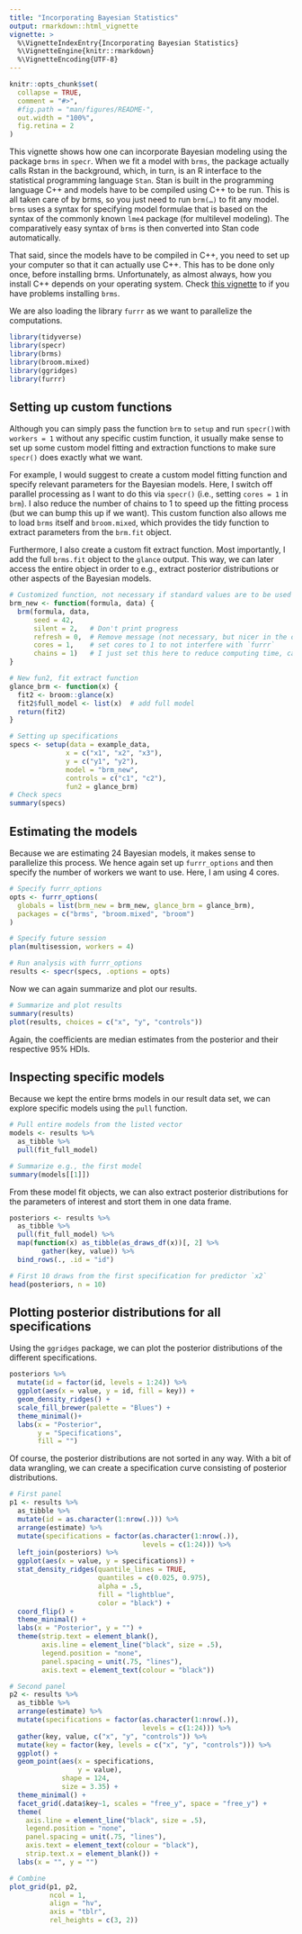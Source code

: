 ```yaml
---
title: "Incorporating Bayesian Statistics"
output: rmarkdown::html_vignette
vignette: >
  %\VignetteIndexEntry{Incorporating Bayesian Statistics}
  %\VignetteEngine{knitr::rmarkdown}
  %\VignetteEncoding{UTF-8}
---
```


```r
knitr::opts_chunk$set(
  collapse = TRUE,
  comment = "#>",
  #fig.path = "man/figures/README-",
  out.width = "100%",
  fig.retina = 2
)
```

This vignette shows how one can incorporate Bayesian modeling using the package `brms` in `specr`. When we fit a model with `brms`, the package actually calls Rstan in the background, which, in turn, is an R interface to the statistical programming language `Stan`. Stan is built in the programming language C++ and models have to be compiled using C++ to be run. This is all taken care of by brms, so you just need to run `brm(…)` to fit any model. `brms` uses a syntax for specifying model formulae that is based on the syntax of the commonly known `lme4` package (for multilevel modeling). The comparatively easy syntax of `brms` is then converted into Stan code automatically.

That said, since the models have to be compiled in C++, you need to set up your computer so that it can actually use C++. This has to be done only once, before installing brms. Unfortunately, as almost always, how you install C++ depends on your operating system. Check [this vignette](https://github.com/masurp/workshop_bayes/blob/main/exercises/Exercise_02.md) to if you have problems installing `brms`. 

We are also loading the library `furrr` as we want to parallelize the computations.


```r
library(tidyverse)
library(specr)
library(brms)
library(broom.mixed)
library(ggridges)
library(furrr)
```


## Setting up custom functions

Although you can simply pass the function `brm` to `setup` and run `specr()`with `workers = 1` without any specific custim function, it usually make sense to set up some custom model fitting and extraction functions to make sure `specr()` does exactly what we want. 

For example, I would suggest to create a custom model fitting function and specify relevant parameters for the Bayesian models. Here, I switch off parallel processing as I want to do this via `specr()` (i.e., setting `cores = 1` in `brm`). I also reduce the number of chains to 1 to speed up the fitting process (but we can bump this up if we want). This custom function also allows me to load `brms` itself and `broom.mixed`, which provides the tidy function to extract parameters from the `brm.fit` object. 

Furthermore, I also create a custom fit extract function. Most importantly, I add the full `brms.fit` object to the `glance` output. This way, we can later access the entire object in order to e.g., extract posterior distributions or other aspects of the Bayesian models. 

```r
# Customized function, not necessary if standard values are to be used
brm_new <- function(formula, data) {
  brm(formula, data, 
      seed = 42,
      silent = 2,   # Don't print progress
      refresh = 0,  # Remove message (not necessary, but nicer in the output)
      cores = 1,    # set cores to 1 to not interfere with `furrr`
      chains = 1)   # I just set this here to reduce computing time, can be higher, of course
}

# New fun2, fit extract function
glance_brm <- function(x) {
  fit2 <- broom::glance(x)
  fit2$full_model <- list(x)  # add full model
  return(fit2)
}

# Setting up specifications
specs <- setup(data = example_data,
              x = c("x1", "x2", "x3"),
              y = c("y1", "y2"),
              model = "brm_new",
              controls = c("c1", "c2"),
              fun2 = glance_brm)
# Check specs
summary(specs)
```


## Estimating the models

Because we are estimating 24 Bayesian models, it makes sense to parallelize this process. We hence again set up `furrr_options` and then specify the number of workers we want to use. Here, I am using 4 cores. 

```r
# Specify furrr_options
opts <- furrr_options(
  globals = list(brm_new = brm_new, glance_brm = glance_brm),
  packages = c("brms", "broom.mixed", "broom")
)

# Specify future session
plan(multisession, workers = 4)

# Run analysis with furrr_options
results <- specr(specs, .options = opts)
```

Now we can again summarize and plot our results.

```r
# Summarize and plot results
summary(results)
plot(results, choices = c("x", "y", "controls"))
```

Again, the coefficients are median estimates from the posterior and their respective 95% HDIs.

## Inspecting specific models

Because we kept the entire brms models in our result data set, we can explore specific models using the `pull` function. 

```r
# Pull entire models from the listed vector
models <- results %>%
  as_tibble %>%
  pull(fit_full_model)

# Summarize e.g., the first model
summary(models[[1]])
```

From these model fit objects, we can also extract posterior distributions for the parameters of interest and stort them in one data frame.

```r
posteriors <- results %>%
  as_tibble %>%
  pull(fit_full_model) %>%
  map(function(x) as_tibble(as_draws_df(x))[, 2] %>% 
        gather(key, value)) %>%
  bind_rows(., .id = "id")

# First 10 draws from the first specification for predictor `x2`
head(posteriors, n = 10)
```


## Plotting posterior distributions for all specifications

Using the `ggridges` package, we can plot the posterior distributions of the different specifications. 

```r
posteriors %>%
  mutate(id = factor(id, levels = 1:24)) %>%
  ggplot(aes(x = value, y = id, fill = key)) +
  geom_density_ridges() +
  scale_fill_brewer(palette = "Blues") +
  theme_minimal()+
  labs(x = "Posterior", 
       y = "Specifications", 
       fill = "")
```

Of course, the posterior distributions are not sorted in any way. With a bit of data wrangling, we can create a specification curve consisting of posterior distributions. 

```r
# First panel
p1 <- results %>%
  as_tibble %>%
  mutate(id = as.character(1:nrow(.))) %>%
  arrange(estimate) %>%
  mutate(specifications = factor(as.character(1:nrow(.)), 
                                 levels = c(1:24))) %>%
  left_join(posteriors) %>%
  ggplot(aes(x = value, y = specifications)) +
  stat_density_ridges(quantile_lines = TRUE, 
                      quantiles = c(0.025, 0.975), 
                      alpha = .5,
                      fill = "lightblue", 
                      color = "black") +
  coord_flip() +
  theme_minimal() +
  labs(x = "Posterior", y = "") +
  theme(strip.text = element_blank(),
        axis.line = element_line("black", size = .5),
        legend.position = "none",
        panel.spacing = unit(.75, "lines"),
        axis.text = element_text(colour = "black"))

# Second panel
p2 <- results %>%
  as_tibble %>%
  arrange(estimate) %>%
  mutate(specifications = factor(as.character(1:nrow(.)), 
                                 levels = c(1:24))) %>%
  gather(key, value, c("x", "y", "controls")) %>%
  mutate(key = factor(key, levels = c("x", "y", "controls"))) %>%
  ggplot() +
  geom_point(aes(x = specifications,
                 y = value),
             shape = 124,
             size = 3.35) +
  theme_minimal() +
  facet_grid(.data$key~1, scales = "free_y", space = "free_y") +
  theme(
    axis.line = element_line("black", size = .5),
    legend.position = "none",
    panel.spacing = unit(.75, "lines"),
    axis.text = element_text(colour = "black"),
    strip.text.x = element_blank()) +
  labs(x = "", y = "")

# Combine
plot_grid(p1, p2,
          ncol = 1,           
          align = "hv",            
          axis = "tblr",            
          rel_heights = c(3, 2))
```

